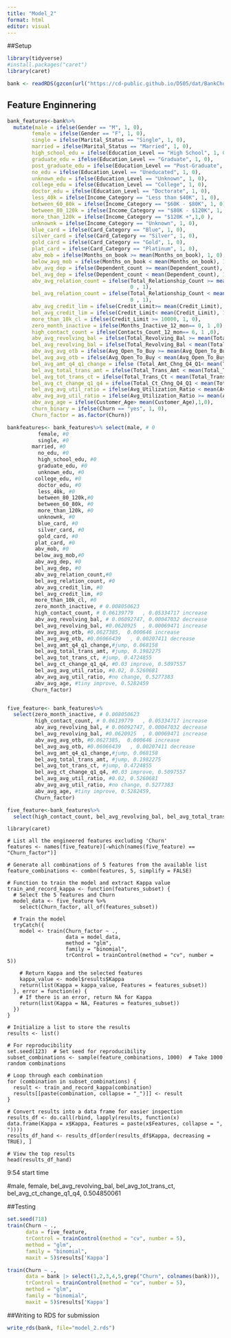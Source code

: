 ---
title: "Model_2"
format: html
editor: visual
---

##Setup
```{r}
library(tidyverse)
#install.packages("caret")
library(caret)
```

```{r}
bank <- readRDS(gzcon(url("https://cd-public.github.io/D505/dat/BankChurners.rds")))
```
## Feature Enginnering



```{r}
bank_features<-bank%>%
  mutate(male = ifelse(Gender == "M", 1, 0),
        female = ifelse(Gender == "F", 1, 0),
        single = ifelse(Marital_Status == "Single", 1, 0),
        married = ifelse(Marital_Status == "Married", 1, 0),
        high_school_edu = ifelse(Education_Level == "High School", 1, 0),
        graduate_edu = ifelse(Education_Level == "Graduate", 1, 0),
        post_graduate_edu = ifelse(Education_Level == "Post-Graduate", 1, 0),
        no_edu = ifelse(Education_Level == "Uneducated", 1, 0),
        unknown_edu = ifelse(Education_Level == "Unknown", 1, 0),
        college_edu = ifelse(Education_Level == "College", 1, 0),
        doctor_edu = ifelse(Education_Level == "Doctorate", 1, 0),
        less_40k = ifelse(Income_Category == "Less than $40K", 1, 0),
        between_60_80k = ifelse(Income_Category == "$60K - $80K", 1, 0),
        between_80_120k = ifelse(Income_Category == "$80K - $120K", 1, 0),
        more_than_120k = ifelse(Income_Category == "$120K +",1,0 ),
        unknownk = ifelse(Income_Category == "Unknown", 1, 0),
        blue_card = ifelse(Card_Category == "Blue", 1, 0),
        silver_card = ifelse(Card_Category == "Silver", 1, 0),
        gold_card = ifelse(Card_Category == "Gold", 1, 0),
        plat_card = ifelse(Card_Category == "Platinum", 1, 0),
        abv_mob = ifelse(Months_on_book >= mean(Months_on_book), 1, 0),
        below_avg_mob = ifelse(Months_on_book < mean(Months_on_book), 1, 0),
        abv_avg_dep = ifelse(Dependent_count >= mean(Dependent_count), 1, 0),
        bel_avg_dep = ifelse(Dependent_count < mean(Dependent_count), 1, 0),
        abv_avg_relation_count = ifelse(Total_Relationship_Count >= mean(Total_Relationship_Count),
                                        0 , 1),
        bel_avg_relation_count = ifelse(Total_Relationship_Count < mean(Total_Relationship_Count),
                                        0 , 1),
        abv_avg_credit_lim = ifelse(Credit_Limit>= mean(Credit_Limit), 1, 0),
        bel_avg_credit_lim = ifelse(Credit_Limit< mean(Credit_Limit), 1, 0),
        more_than_10k_cl = ifelse(Credit_Limit >= 10000, 1, 0),
        zero_month_inactive = ifelse(Months_Inactive_12_mon== 0, 1 ,0),
        high_contact_count = ifelse(Contacts_Count_12_mon== 6, 1 ,0),
        abv_avg_revolving_bal = ifelse(Total_Revolving_Bal >= mean(Total_Revolving_Bal), 1, 0),
        bel_avg_revolving_bal = ifelse(Total_Revolving_Bal < mean(Total_Revolving_Bal), 1, 0),
        abv_avg_avg_otb = ifelse(Avg_Open_To_Buy >= mean(Avg_Open_To_Buy), 1, 0),
        bel_avg_avg_otb = ifelse(Avg_Open_To_Buy < mean(Avg_Open_To_Buy), 1, 0),
        bel_avg_amt_q4_q1_change = ifelse (Total_Amt_Chng_Q4_Q1< mean(Total_Amt_Chng_Q4_Q1), 1, 0),
        bel_avg_total_trans_amt = ifelse(Total_Trans_Amt < mean(Total_Trans_Amt), 1,0),
        bel_avg_tot_trans_ct = ifelse(Total_Trans_Ct < mean(Total_Trans_Ct), 1, 0),
        bel_avg_ct_change_q1_q4 = ifelse(Total_Ct_Chng_Q4_Q1 < mean(Total_Ct_Chng_Q4_Q1), 1, 0),
        bel_avg_avg_util_ratio = ifelse(Avg_Utilization_Ratio < mean(Avg_Utilization_Ratio),1,0),
        abv_avg_avg_util_ratio = ifelse(Avg_Utilization_Ratio >= mean(Avg_Utilization_Ratio),1,0),
        abv_avg_age = ifelse(Customer_Age> mean(Customer_Age),1,0),
        churn_binary = ifelse(Churn == "yes", 1, 0),
        Churn_factor = as.factor(Churn))

bankfeatures<- bank_features%>% select(male, # 0
          female, #0 
          single, #0 
        married, #0
          no_edu, #0
          high_school_edu, #0 
          graduate_edu, #0
          unknown_edu, #0
         college_edu, #0
          doctor_edu, #0
          less_40k, #0
          between_80_120k,#0
          between_60_80k, #0
          more_than_120k, #0
          unknownk, #0
          blue_card, #0
          silver_card, #0
          gold_card, #0
         plat_card, #0
         abv_mob, #0
         below_avg_mob,#0
         abv_avg_dep, #0
         bel_avg_dep, #0
         abv_avg_relation_count,#0
         bel_avg_relation_count, #0
         abv_avg_credit_lim, #0
         bel_avg_credit_lim, #0
         more_than_10k_cl, #0
         zero_month_inactive, # 0.008050623	
         high_contact_count, # 0.06139779	, 0.05334717 increase
         abv_avg_revolving_bal, # 0.06092747, 0.00047032 decrease
         bel_avg_revolving_bal, #0.0620925	, 0.00069471 increase
         abv_avg_avg_otb, #0.0627385,  0.000646 increase
         bel_avg_avg_otb, #0.06066439	, 0.00207411 decrease
         bel_avg_amt_q4_q1_change,#jump, 0.068158	
         bel_avg_total_trans_amt, #jump, 0.1982275	
         bel_avg_tot_trans_ct, #jump, 0.4724855	
         bel_avg_ct_change_q1_q4, #0.03 improve, 0.5097557	
         bel_avg_avg_util_ratio, #0.02, 0.5260681	
         abv_avg_avg_util_ratio, #no change, 0.5277383	
         abv_avg_age, #tiny improve, 0.5282459
        Churn_factor)


five_feature<- bank_features%>%
  select(zero_month_inactive, # 0.008050623	
         high_contact_count, # 0.06139779	, 0.05334717 increase
         abv_avg_revolving_bal, # 0.06092747, 0.00047032 decrease
         bel_avg_revolving_bal, #0.0620925	, 0.00069471 increase
         abv_avg_avg_otb, #0.0627385,  0.000646 increase
         bel_avg_avg_otb, #0.06066439	, 0.00207411 decrease
         bel_avg_amt_q4_q1_change,#jump, 0.068158	
         bel_avg_total_trans_amt, #jump, 0.1982275	
         bel_avg_tot_trans_ct, #jump, 0.4724855	
         bel_avg_ct_change_q1_q4, #0.03 improve, 0.5097557	
         bel_avg_avg_util_ratio, #0.02, 0.5260681	
         abv_avg_avg_util_ratio, #no change, 0.5277383	
         abv_avg_age, #tiny improve, 0.5282459,
         Churn_factor)

five_feature<-bank_features%>%
  select(high_contact_count, bel_avg_revolving_bal, bel_avg_total_trans_amt, bel_avg_tot_trans_ct, bel_avg_ct_change_q1_q4, Churn)


```




```{}
library(caret)

# List all the engineered features excluding 'Churn'
features <- names(five_feature)[-which(names(five_feature) == "Churn_factor")]

# Generate all combinations of 5 features from the available list
feature_combinations <- combn(features, 5, simplify = FALSE)

# Function to train the model and extract Kappa value
train_and_record_kappa <- function(features_subset) {
  # Select the 5 features and Churn
  model_data <- five_feature %>%
    select(Churn_factor, all_of(features_subset))
  
  # Train the model
  tryCatch({
    model <- train(Churn_factor ~ ., 
                   data = model_data, 
                   method = "glm", 
                   family = "binomial", 
                   trControl = trainControl(method = "cv", number = 5))
    
    # Return Kappa and the selected features
    kappa_value <- model$results$Kappa
    return(list(Kappa = kappa_value, Features = features_subset))
  }, error = function(e) {
    # If there is an error, return NA for Kappa
    return(list(Kappa = NA, Features = features_subset))
  })
}

# Initialize a list to store the results
results <- list()

# For reproducibility
set.seed(123)  # Set seed for reproducibility
subset_combinations <- sample(feature_combinations, 1000)  # Take 1000 random combinations

# Loop through each combination
for (combination in subset_combinations) {
  result <- train_and_record_kappa(combination)
  results[[paste(combination, collapse = "_")]] <- result
}

# Convert results into a data frame for easier inspection
results_df <- do.call(rbind, lapply(results, function(x) data.frame(Kappa = x$Kappa, Features = paste(x$Features, collapse = ", "))))
results_df_hand <- results_df[order(results_df$Kappa, decreasing = TRUE), ]

# View the top results
head(results_df_hand)

```
9:54 start time

#male, female, bel_avg_revolving_bal, bel_avg_tot_trans_ct, bel_avg_ct_change_q1_q4, 0.504850061

##Testing

```{r}
set.seed(718)
train(Churn ~ .,
      data = five_feature, 
      trControl = trainControl(method = "cv", number = 5),
      method = "glm",
      family = "binomial",
      maxit = 5)$results['Kappa']

```


```{r}
train(Churn ~ .,
      data = bank |> select(1,2,3,4,5,grep("Churn", colnames(bank))), 
      trControl = trainControl(method = "cv", number = 5),
      method = "glm",
      family = "binomial",
      maxit = 5)$results['Kappa']
```
##Writing to RDS for submission
```{r}
write_rds(bank, file="model_2.rds")
```